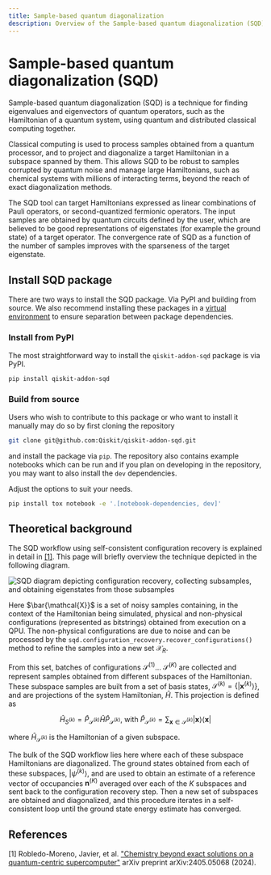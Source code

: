 ```yaml
---
title: Sample-based quantum diagonalization
description: Overview of the Sample-based quantum diagonalization (SQD) workflow
---
```


# Sample-based quantum diagonalization (SQD)

Sample-based quantum diagonalization (SQD) is a technique for finding eigenvalues and eigenvectors of quantum operators, such as the Hamiltonian of a quantum system, using quantum and distributed classical computing together.

Classical computing is used to process samples obtained from a quantum processor, and to project and diagonalize a target Hamiltonian in a subspace spanned by them. This allows SQD to be robust to samples corrupted by quantum noise and manage large Hamiltonians, such as chemical systems with millions of interacting terms, beyond the reach of exact diagonalization methods.

The SQD tool can target Hamiltonians expressed as linear combinations of Pauli operators, or second-quantized fermionic operators. The input samples are obtained by quantum circuits defined by the user, which are believed to be good representations of eigenstates (for example the ground state) of a target operator. The convergence rate of SQD as a function of the number of samples improves with the sparseness of the target eigenstate.

## Install SQD package

There are two ways to install the SQD package. Via PyPI and building from source. We also recommend installing these packages in a [virtual environment](https://docs.python.org/3.10/tutorial/venv.html) to ensure separation between package dependencies.

### Install from PyPI

The most straightforward way to install the `qiskit-addon-sqd` package is via PyPI.

```bash
pip install qiskit-addon-sqd
```

### Build from source

Users who wish to contribute to this package or who want to install it manually may do so by first cloning the repository

```bash
git clone git@github.com:Qiskit/qiskit-addon-sqd.git
```

and install the package via `pip`. The repository also contains example notebooks which can be run and if you plan on developing in the repository, you may want to also install the `dev` dependencies.

Adjust the options to suit your needs.

```bash
pip install tox notebook -e '.[notebook-dependencies, dev]'
```

## Theoretical background

The SQD workflow using self-consistent configuration recovery is explained in detail in [[1]](#references). This page will briefly overview the technique depicted in the following diagram.

![SQD diagram depicting configuration recovery, collecting subsamples, and obtaining eigenstates from those subsamples](/images/guides/qiskit-addons/sqd_diagram.png)

Here $\bar{\mathcal{X}}$ is a set of noisy samples containing, in the context of the Hamiltonian being simulated, physical and non-physical configurations (represented as bitstrings) obtained from execution on a QPU. The non-physical configurations are due to noise and can be processed by the `sqd.configuration_recovery.recover_configurations()` method to refine the samples into a new set $\mathcal{X}_R$. 

From this set, batches of configurations $\mathcal{S}^{(1)}...\ \mathcal{S}^{(K)}$ are collected and represent samples obtained from different subspaces of the Hamiltonian. These subspace samples are built from a set of basis states, $\mathcal{S}^{(k)}=\{|\mathbf{x}^{(k)}\rangle\}$, and are projections of the system Hamiltonian, $\hat{H}$. This projection is defined as

$$ \hat{H}_{S^{(k)}} = \hat{P}_{\mathcal{S}^{(k)}}\hat{H}\hat{P}_{\mathcal{S}^{(k)}}\text{, with } \hat{P}_{\mathcal{S}^{(k)}} = \sum_{\mathbf{x} \in \mathcal{S}^{(k)}} |\mathbf{x}\rangle\langle\mathbf{x}|$$

where $\hat{H}_{\mathcal{S}^{(k)}}$ is the Hamiltonian of a given subspace.

The bulk of the SQD workflow lies here where each of these subspace Hamiltonians are diagonalized. The ground states obtained from each of these subspaces, $|\psi^{(k)}\rangle$, and are used to obtain an estimate of a reference vector of occupancies $\mathbf{n}^{(K)}$ averaged over each of the $K$ subspaces and sent back to the configuration recovery step. Then a new set of subspaces are obtained and diagonalized, and this procedure iterates in a self-consistent loop until the ground state energy estimate has converged.

## References

[1] Robledo-Moreno, Javier, et al. ["Chemistry beyond exact solutions on a quantum-centric supercomputer"](https://arxiv.org/abs/2405.05068) arXiv preprint arXiv:2405.05068 (2024).